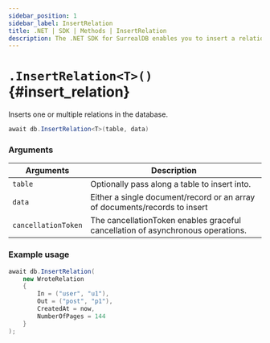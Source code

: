 ```yaml
---
sidebar_position: 1
sidebar_label: InsertRelation
title: .NET | SDK | Methods | InsertRelation
description: The .NET SDK for SurrealDB enables you to insert a relation between two records.
---
```



# `.InsertRelation<T>()` {#insert_relation}

Inserts one or multiple relations in the database.

```csharp title="Method Syntax"
await db.InsertRelation<T>(table, data)
```

### Arguments

<table>
    <thead>
        <tr>
            <th colspan="2" scope="col">Arguments</th>
            <th colspan="2" scope="col">Description</th>
        </tr>
    </thead>
    <tbody>
        <tr>
            <td colspan="2" scope="row" data-label="Arguments">
                <code>table</code>
                <Label label="optional" />
            </td>
            <td colspan="2" scope="row" data-label="Description">
                Optionally pass along a table to insert into.
            </td>
        </tr>
        <tr>
            <td colspan="2" scope="row" data-label="Arguments">
                <code>data</code>
                <Label label="optional" />
            </td>
            <td colspan="2" scope="row" data-label="Description">
                Either a single document/record or an array of documents/records to insert
            </td>
        </tr>
        <tr>
            <td colspan="2" scope="row" data-label="Arguments">
                <code>cancellationToken</code>
                <Label label="optional" />
            </td>
            <td colspan="2" scope="row" data-label="Description">
                The cancellationToken enables graceful cancellation of asynchronous operations.
            </td>
        </tr>
    </tbody>
</table>

### Example usage

```csharp
await db.InsertRelation(
    new WroteRelation
    {
        In = ("user", "u1"),
        Out = ("post", "p1"),
        CreatedAt = now,
        NumberOfPages = 144
    }
);
```